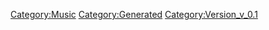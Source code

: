 {{Music
 |Name=Dancing in the Moonlight Another ver.
 |ID=130
 |Cov=131
 |Cd=21
 |Nam=124
 |Div=124
 |Ma=2
 |SerieId=1
 |SerieLogoId=1
 |WavId=131
 |VariationId=0
 |Dsc=124
 |Strt=10
 |ValkyrieBattle=1
 |ValkyrieIntro=1
 |ValkyrieIntroSky=1
 |DivaSolo=0
 |DivaMulti=2
 |Exp=2
 |OfficialName=Dancing in the Moonlight
 |VocalName=ワルキューレ　美雲ΔJUNNA　フレイアΔ鈴木みのり<br />カナメΔ安野希世乃　レイナΔ東山奈央　マキナΔ西田望見
 |Description=作品：劇場版マクロスΔ激情のワルキューレ<br /><br />歌手：ワルキューレ<br />　　　美雲ΔJUNNA　フレイアΔ鈴木みのり<br />　　　カナメΔ安野希世乃　レイナΔ東山奈央<br />　　　マキナΔ西田望見<br /><br />作詞：北川勝利、acane_madder<br />作曲：北川勝利
 |StoryTitle=
 |StoryDesc=
 |BuyURL=http://recochoku.jp/song/S1006375753/
 |BannerId=0
 |AnmStoreURL=
}}
[[Category:Music]]
[[Category:Generated]]
[[Category:Version_v_0.1]]
